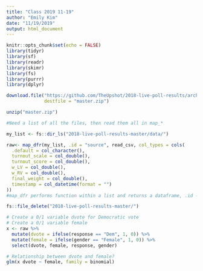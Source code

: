 ```yaml
---
title: "Class 2019 11-19"
author: "Emily Kim"
date: "11/19/2019"
output: html_document
---
```


```r
knitr::opts_chunk$set(echo = FALSE)
library(tidyr)
library(sf)
library(readr)
library(skimr)
library(fs)
library(purrr)
library(dplyr)
```
```r
download.file("https://github.com/TheUpshot/2018-live-poll-results/archive/master.zip",
              destfile = "master.zip")

unzip("master.zip")

#Need a list of all the files, then read them all in map_*

my_list <- fs::dir_ls("2018-live-poll-results-master/data/")

raw<- map_dfr(my_list, .id = "source", read_csv, col_types = cols(
  .default = col_character(),
  turnout_scale = col_double(),
  turnout_score = col_double(),
  w_LV = col_double(),
  w_RV = col_double(),
  final_weight = col_double(),
  timestamp = col_datetime(format = "")
))
#map_dfr performs function within a list and returns a dataframe, .id --> "source"

fs::file_delete("2018-live-poll-results-master/")
```
```r
# Create a 0/1 variable dvote for Democratic vote
# Create a 0/1 variable female
x <- raw %>% 
  mutate(dvote = ifelse(response == "Dem", 1, 0)) %>% 
  mutate(female = ifelse(gender == "Female", 1, 0)) %>% 
  select(dvote, female, response, gender)

# Relationship between dvote and female?
glm(x dvote ~ female, family = binomial)
```

